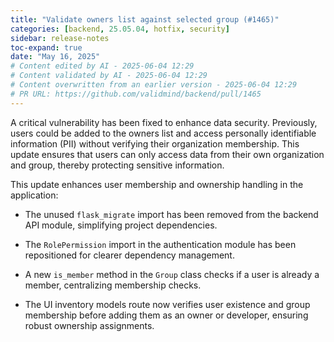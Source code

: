 ```yaml
---
title: "Validate owners list against selected group (#1465)"
categories: [backend, 25.05.04, hotfix, security]
sidebar: release-notes
toc-expand: true
date: "May 16, 2025"
# Content edited by AI - 2025-06-04 12:29
# Content validated by AI - 2025-06-04 12:29
# Content overwritten from an earlier version - 2025-06-04 12:29
# PR URL: https://github.com/validmind/backend/pull/1465
---
```


A critical vulnerability has been fixed to enhance data security. Previously, users could be added to the owners list and access personally identifiable information (PII) without verifying their organization membership. This update ensures that users can only access data from their own organization and group, thereby protecting sensitive information.

This update enhances user membership and ownership handling in the application:

- The unused `flask_migrate` import has been removed from the backend API module, simplifying project dependencies.

- The `RolePermission` import in the authentication module has been repositioned for clearer dependency management.

- A new `is_member` method in the `Group` class checks if a user is already a member, centralizing membership checks.

- The UI inventory models route now verifies user existence and group membership before adding them as an owner or developer, ensuring robust ownership assignments.